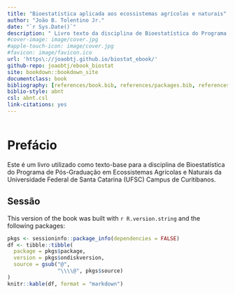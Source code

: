 ```yaml
--- 
title: "Bioestatística aplicada aos ecossistemas agrícolas e naturais"
author: "João B. Tolentino Jr."
date: "`r Sys.Date()`"
description: " Livro texto da disciplina de Bioestatística do Programa de Pós-graduação em Ecossistemas Agrícolas e Naturais."
#cover-image: image/cover.jpg
#apple-touch-icon: image/cover.jpg
#favicon: image/favicon.ico
url: 'https\://joaobtj.github.io/biostat_ebook/'
github-repo: joaobtj/ebook_biostat
site: bookdown::bookdown_site
documentclass: book
bibliography: [references/book.bib, references/packages.bib, references/article.bib]
biblio-style: abnt
csl: abnt.csl
link-citations: yes
---
```


![](image/biostat.png){width="0%"}


# Prefácio {-}

Este é um livro utilizado como texto-base para a disciplina de Bioestatística do Programa de Pós-Graduação em Ecossistemas Agrícolas e Naturais da Universidade Federal de Santa Catarina (UFSC) Campus de Curitibanos. 

## Sessão {-}


This version of the book was built with `r R.version.string` and the following packages:

```r
pkgs <- sessioninfo::package_info(dependencies = FALSE)
df <- tibble::tibble(
  package = pkgs$package,
  version = pkgs$ondiskversion,
  source = gsub("@", 
                "\\\\@", pkgs$source)
)
knitr::kable(df, format = "markdown")
```

 



